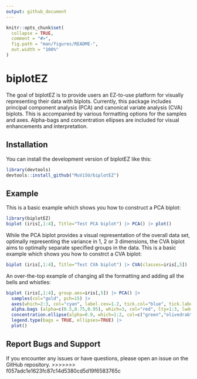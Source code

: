 ```yaml
---
output: github_document
---
```


<!-- README.md is generated from README.Rmd. Please edit that file -->

```r
knitr::opts_chunk$set(
  collapse = TRUE,
  comment = "#>",
  fig.path = "man/figures/README-",
  out.width = "100%"
)
```

# biplotEZ

<!-- badges: start -->
<!-- badges: end -->

The goal of biplotEZ is to provide users an EZ-to-use platform for
visually representing their data with biplots. Currently, this package
includes principal component analysis (PCA) and canonical variate
analysis (CVA) biplots. This is accompanied by various formatting
options for the samples and axes. Alpha-bags and concentration ellipses
are included for visual enhancements and interpretation.

## Installation

You can install the development version of biplotEZ like this:
  
``` r
library(devtools)
devtools::install_github("MuViSU/biplotEZ")
```

## Example

This is a basic example which shows you how to construct a PCA biplot:
  
``` r
library(biplotEZ)
biplot (iris[,1:4], Title="Test PCA biplot") |> PCA() |> plot()
```

While the PCA biplot provides a visual representation of the overall
data set, optimally representing the variance in 1, 2 or 3 dimensions,
the CVA biplot aims to optimally separate specified groups in the data.
This is a basic example which shows you how to constrct a CVA biplot:
  
``` r
biplot (iris[,1:4], Title="Test CVA biplot") |> CVA(classes=iris[,5]) |> plot()
```

An over-the-top example of changing all the formatting and adding all the
bells and whistles:
  
``` r
biplot (iris[,1:4], group.aes=iris[,5]) |> PCA() |> 
  samples(col="gold", pch=15) |>
  axes(which=2:3, col="cyan", label.cex=1.2, tick.col="blue", tick.label.col="purple") |>
  alpha.bags (alpha=c(0.5,0.75,0.95), which=3, col="red", lty=1:3, lwd=3) |>
  concentration.ellipse(alpha=0.9, which=1:2, col=c("green","olivedrab")) |>
  legend.type(bags = TRUE, ellipses=TRUE) |>
  plot()
```

## Report Bugs and Support
If you encounter any issues or have questions,
please open an issue on the GitHub repository.
>>>>>>> f057adc1e1623fc87c14d5380cd5d19f6583765c
